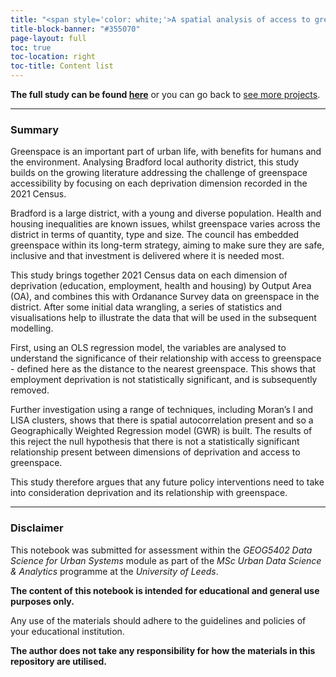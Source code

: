 ```yaml
---
title: "<span style='color: white;'>A spatial analysis of access to greenspace and deprivation in Bradford</span>"
title-block-banner: "#355070"
page-layout: full
toc: true
toc-location: right
toc-title: Content list
---
```


**The full study can be found [here](access-to-greenspace-bradford.qmd)** or you can go back to [see more projects](../index.qmd).

______________________________

### Summary

Greenspace is an important part of urban life, with benefits for humans and the environment. Analysing Bradford local authority district, this study builds on the growing literature addressing the challenge of greenspace accessibility by focusing on each deprivation dimension recorded in the 2021 Census.

Bradford is a large district, with a young and diverse population. Health and housing inequalities are known issues, whilst greenspace varies across the district in terms of quantity, type and size. The council has embedded greenspace within its long-term strategy, aiming to make sure they are safe, inclusive and that investment is delivered where it is needed most.

This study brings together 2021 Census data on each dimension of deprivation (education, employment, health and housing) by Output Area (OA), and combines this with Ordanance Survey data on greenspace in the district. After some initial data wrangling, a series of statistics and visualisations help to illustrate the data that will be used in the subsequent modelling.

First, using an OLS regression model, the variables are analysed to understand the significance of their relationship with access to greenspace - defined here as the distance to the nearest greenspace. This shows that employment deprivation is not statistically significant, and is subsequently removed.

Further investigation using a range of techniques, including Moran's I and LISA clusters, shows that there is spatial autocorrelation present and so a Geographically Weighted Regression model (GWR) is built. The results of this reject the null hypothesis that there is not a statistically significant relationship present between dimensions of deprivation and access to greenspace.

This study therefore argues that any future policy interventions need to take into consideration deprivation and its relationship with greenspace.

______________________________
### Disclaimer
This notebook was submitted for assessment within the *GEOG5402 Data Science for Urban Systems* module as part of the *MSc Urban Data Science & Analytics* programme at the *University of Leeds*.

**The content of this notebook is intended for educational and general use purposes only.**

Any use of the materials should adhere to the guidelines and policies of your educational institution.

**The author does not take any responsibility for how the materials in this repository are utilised.**

